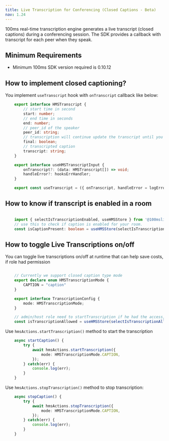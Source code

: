 ```yaml
---
title: Live Transcription for Conferencing (Closed Captions - Beta)
nav: 1.24
---
```


100ms real-time transcription engine generates a live transcript (closed captions) during a conferencing session. 
The SDK provides a callback with transcript for each peer when they speak.

## Minimum Requirements

-   Minimum 100ms SDK version required is 0.10.12

## How to implement closed captioning?

You implement `useTranscript` hook with `onTranscript` callback like below:

```ts
    export interface HMSTranscript {
        // start time in second
        start: number;
        // end time in seconds
        end: number;
        // peer_id of the speaker
        peer_id: string;
        // transcription will continue update the transcript until you receive final keyword
        final: boolean;
        // transcripted caption
        transcript: string;
    }

    export interface useHMSTranscriptInput {
        onTranscript?: (data: HMSTranscript[]) => void;
        handleError?: hooksErrHandler;
    }

    export const useTranscript = ({ onTranscript, handleError = logErrorHandler }: useHMSTranscriptInput);

```

## How to know if transcript is enabled in a room

```ts

    import { selectIsTranscriptionEnabled, useHMSStore } from '@100mslive/react-sdk';
    // use this to check if caption is enabled for your room.
    const isCaptionPresent: boolean = useHMSStore(selectIsTranscriptionEnabled);

```

## How to toggle Live Transcriptions on/off

You can toggle live transcriptions on/off at runtime that can help save costs, if role had permission

```ts

    // Currently we support closed caption type mode
    export declare enum HMSTranscriptionMode {
        CAPTION = "caption"
    }

    export interface TranscriptionConfig {
        mode: HMSTranscriptionMode;
    }

    // admin/host role need to startTranscription if he had the access, here is how you will check if you had access to start transcription
    const isTranscriptionAllowed = useHMSStore(selectIsTranscriptionAllowedByMode(HMSTranscriptionMode.CAPTION));

```

Use `hmsActions.startTranscription()` method to start the transcription


```ts
    async startCaption() {
        try {
            await hmsActions.startTranscription({
                mode: HMSTranscriptionMode.CAPTION,
            });
        } catch(err) {
            console.log(err);
        }
    }

```

Use `hmsActions.stopTranscription()` method to stop transcription:

```ts
    async stopCaption() {
        try {
            await hmsActions.stopTranscription({
                mode: HMSTranscriptionMode.CAPTION,
            });
        } catch(err) {
            console.log(err);
        }
    }
```
